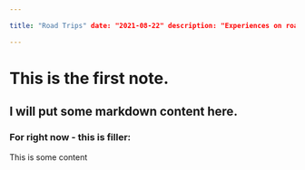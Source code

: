 ```yaml
---

title: "Road Trips" date: "2021-08-22" description: "Experiences on road trips" author: "Santiago"

---
```


# This is the first note.

## I will put some markdown content here.

### For right now - this is filler:

This is some content
